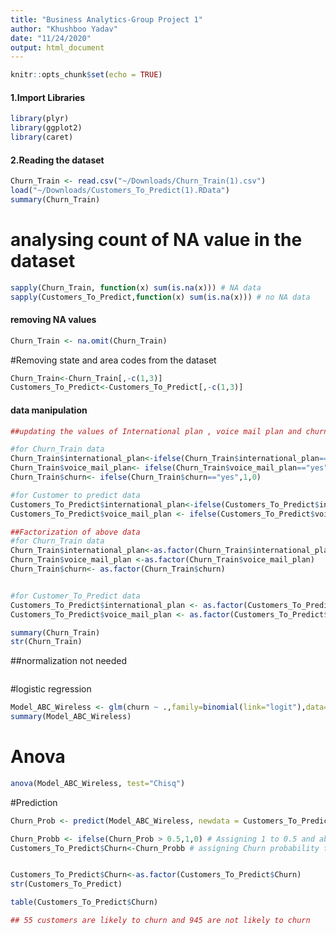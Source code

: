 ```yaml
---
title: "Business Analytics-Group Project 1"
author: "Khushboo Yadav"
date: "11/24/2020"
output: html_document
---
```


```r
knitr::opts_chunk$set(echo = TRUE)
```

#### 1.Import Libraries
```r
library(plyr)
library(ggplot2)
library(caret)
```

#### 2.Reading the dataset 
```r
Churn_Train <- read.csv("~/Downloads/Churn_Train(1).csv")
load("~/Downloads/Customers_To_Predict(1).RData")
summary(Churn_Train)
```
# analysing count of NA value in the dataset
```r
sapply(Churn_Train, function(x) sum(is.na(x))) # NA data
sapply(Customers_To_Predict,function(x) sum(is.na(x))) # no NA data
```
#### removing NA values
```r
Churn_Train <- na.omit(Churn_Train)
```

#Removing state and area codes from the dataset
```r
Churn_Train<-Churn_Train[,-c(1,3)]
Customers_To_Predict<-Customers_To_Predict[,-c(1,3)]
```
#### data manipulation
```r
##updating the values of International plan , voice mail plan and churn to 1 or 0

#for Churn_Train data
Churn_Train$international_plan<-ifelse(Churn_Train$international_plan=="yes",1,0)
Churn_Train$voice_mail_plan<- ifelse(Churn_Train$voice_mail_plan=="yes",1,0)
Churn_Train$churn<- ifelse(Churn_Train$churn=="yes",1,0)

#for Customer to predict data
Customers_To_Predict$international_plan<-ifelse(Customers_To_Predict$international_plan=="yes",1,0)
Customers_To_Predict$voice_mail_plan <- ifelse(Customers_To_Predict$voice_mail_plan=="yes",1,0)

##Factorization of above data
#for Churn_Train data
Churn_Train$international_plan<-as.factor(Churn_Train$international_plan)
Churn_Train$voice_mail_plan <-as.factor(Churn_Train$voice_mail_plan)
Churn_Train$churn<- as.factor(Churn_Train$churn)


#for Customer_To_Predict data
Customers_To_Predict$international_plan <- as.factor(Customers_To_Predict$international_plan)
Customers_To_Predict$voice_mail_plan <- as.factor(Customers_To_Predict$voice_mail_plan)

summary(Churn_Train)
str(Churn_Train)

```

##normalization not needed
```r

```

#logistic regression
```r
Model_ABC_Wireless <- glm(churn ~ .,family=binomial(link="logit"),data=Churn_Train)
summary(Model_ABC_Wireless)
```

# Anova
```r
anova(Model_ABC_Wireless, test="Chisq")
```


#Prediction
```r

Churn_Prob <- predict(Model_ABC_Wireless, newdata = Customers_To_Predict, type = 'response')

Churn_Probb <- ifelse(Churn_Prob > 0.5,1,0) # Assigning 1 to 0.5 and above  and 0 to 0.5 below
Customers_To_Predict$Churn<-Churn_Probb # assigning Churn probability to new Column Churn


Customers_To_Predict$Churn<-as.factor(Customers_To_Predict$Churn)
str(Customers_To_Predict)

table(Customers_To_Predict$Churn)

## 55 customers are likely to churn and 945 are not likely to churn
```

